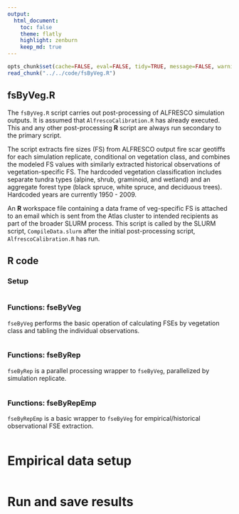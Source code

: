 ```yaml
---
output:
  html_document:
    toc: false
    theme: flatly
    highlight: zenburn
    keep_md: true
---
```


```r
opts_chunk$set(cache=FALSE, eval=FALSE, tidy=TRUE, message=FALSE, warning=FALSE)
read_chunk("../../code/fsByVeg.R")
```

##
##
## fsByVeg.R

The `fsByVeg.R` script carries out post-processing of ALFRESCO simulation outputs.
It is assumed that `AlfrescoCalibration.R` has already executed. This and any other post-processing **R** script are always run secondary to the primary script.

The script extracts fire sizes (FS) from ALFRESCO output fire scar geotiffs for each simulation replicate,
conditional on vegetation class, and combines the modeled FS values with similarly extracted historical observations of vegetation-specific FS.
The hardcoded vegetation classification includes separate tundra types (alpine, shrub, graminoid, and wetland)
and an aggregate forest type (black spruce, white spruce, and deciduous trees).
Hardcoded years are currently 1950 - 2009.

An **R** workspace file containing a data frame of veg-specific FS is attached to an email which is sent from the Atlas cluster to intended recipients as part of the broader SLURM process.
This script is called by the SLURM script, `CompileData.slurm` after the initial post-processing script, `AlfrescoCalibration.R` has run.

## R code

### Setup

```r
```

### Functions: fseByVeg

`fseByVeg` performs the basic operation of calculating FSEs by vegetation class and tabling the individual observations.

```r
```

### Functions: fseByRep

`fseByRep` is a parallel processing wrapper to `fseByVeg`, parallelized by simulation replicate.

```r
```

### Functions: fseByRepEmp

`fseByRepEmp` is a basic wrapper to `fseByVeg` for empirical/historical observational FSE extraction.

```r
```

# Empirical data setup

```r
```

# Run and save results

```r
```

